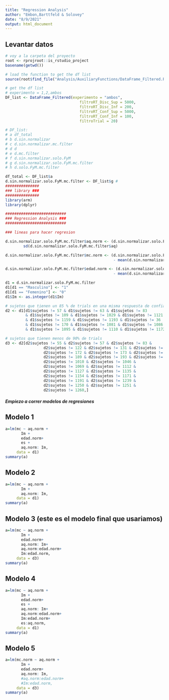 ```yaml
---
title: "Regression Analysis"
author: "Embon,Barttfeld & Solovey"
date: "8/9/2021"
output: html_document
---
```


## Levantar datos
                                 
```r

# voy a la carpeta del proyecto
root <- rprojroot::is_rstudio_project
basename(getwd())

# load the function to get the df list
source(root$find_file("Analysis/AuxiliaryFunctions/DataFrame_Filtered.R"))

# get the df list
# experimento = 1,2,ambos
DF_list <- DataFrame_Filtered(experimento = "ambos", 
                                 filtroRT_Disc_Sup = 5000,
                                 filtroRT_Disc_Inf = 200,
                                 filtroRT_Conf_Sup = 5000,
                                 filtroRT_Conf_Inf = 100,
                                 filtroTrial = 20)

# DF_list:
# a df_total
# b d.sin.normalizar
# c d.sin.normalizar.mc.filter
# d d
# e d.mc.filter
# f d.sin.normalizar.solo.FyM
# g d.sin.normalizar.solo.FyM.mc.filter
# h d.solo.FyM.mc.filter

df_total <- DF_list$a
d.sin.normalizar.solo.FyM.mc.filter <- DF_list$g # 
###############
### library ###
###############
library(arm)
library(dplyr)

###########################
### Regression Analysis ###
###########################

### lineas para hacer regresion 

d.sin.normalizar.solo.FyM.mc.filter$aq.norm <- (d.sin.normalizar.solo.FyM.mc.filter$aq - mean(d.sin.normalizar.solo.FyM.mc.filter$aq))/
        sd(d.sin.normalizar.solo.FyM.mc.filter$aq)

d.sin.normalizar.solo.FyM.mc.filter$mc.norm <- (d.sin.normalizar.solo.FyM.mc.filter$mc 
                                                - mean(d.sin.normalizar.solo.FyM.mc.filter$mc))/ sd(d.sin.normalizar.solo.FyM.mc.filter$mc)

d.sin.normalizar.solo.FyM.mc.filter$edad.norm <- (d.sin.normalizar.solo.FyM.mc.filter$edad 
                                                - mean(d.sin.normalizar.solo.FyM.mc.filter$edad))/ sd(d.sin.normalizar.solo.FyM.mc.filter$edad)

d1 = d.sin.normalizar.solo.FyM.mc.filter
d1[d1 == "Masculino"] <- "1"
d1[d1 == "Femenino"] <- "0"
d1$Im <- as.integer(d1$Im)

# sujetos que tienen un 85 % de trials en una misma respuesta de confianza
d2 <- d1[d1$sujetos != 57 & d1$sujetos != 63 & d1$sujetos != 83
         & d1$sujetos != 109 & d1$sujetos != 1029 & d1$sujetos != 1121 
         & d1$sujetos != 1159 & d1$sujetos != 1193 & d1$sujetos != 36
         & d1$sujetos != 170 & d1$sujetos != 1081 & d1$sujetos != 1086
         & d1$sujetos != 1095 & d1$sujetos != 1110 & d1$sujetos != 1172, ] 

# sujetos que tienen menos de 90% de trials
d3 <- d2[d2$sujetos != 55 & d2$sujetos != 57 & d2$sujetos != 83 &
                 d2$sujetos != 122 & d2$sujetos != 131 & d2$sujetos != 141 &
                 d2$sujetos != 172 & d2$sujetos != 173 & d2$sujetos != 179 &
                 d2$sujetos != 189 & d2$sujetos != 193 & d2$sujetos != 195 &
                 d2$sujetos != 1010 & d2$sujetos != 1046 &
                 d2$sujetos != 1069 & d2$sujetos != 1112 & 
                 d2$sujetos != 1127 & d2$sujetos != 1135 &
                 d2$sujetos != 1154 & d2$sujetos != 1171 &
                 d2$sujetos != 1191 & d2$sujetos != 1239 & 
                 d2$sujetos != 1250 & d2$sujetos != 1251 & 
                 d2$sujetos != 1260,]


```

##### Empiezo a correr modelos de regresiones

## Modelo 1
```r

a=lm(mc ~ aq.norm +
       Im +
       edad.norm+
       es +
       aq.norm: Im,
     data = d1) 
summary(a)

```
## Modelo 2

```r

a=lm(mc ~ aq.norm +
       Im +
       aq.norm: Im,
     data = d1) 
summary(a)

```
## Modelo 3 (este es el modelo final que usariamos)

```r

a=lm(mc ~ aq.norm +
       Im +
       edad.norm+
       aq.norm: Im+
       aq.norm:edad.norm+
       Im:edad.norm,
     data = d3) 
summary(a)

```

## Modelo 4

```r

a=lm(mc ~ aq.norm +
       Im +
       edad.norm+
       es +
       aq.norm: Im+
       aq.norm:edad.norm+
       Im:edad.norm+
       es:aq.norm,
     data = d1) 
summary(a)

```
## Modelo 5 

```r

a=lm(mc.norm ~ aq.norm +
       Im +
       edad.norm+
       aq.norm: Im,
       #aq.norm:edad.norm+
       #Im:edad.norm,
     data = d3) 
summary(a)

```
